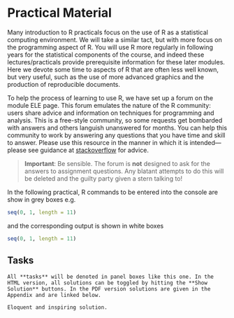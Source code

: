 # Practical Material

Many introduction to R practicals focus on the use of R as a statistical computing environment. We will take a similar tact, but with more focus on the programming aspect of R. You will use R more regularly in following years for the statistical components of the course, and indeed these lectures/practicals provide prerequisite information for these later modules. Here we devote some time to aspects of R that are often less well known, but very useful, such as the use of more advanced graphics and the production of reproducible documents.

To help the process of learning to use R, we have set up a forum on the module ELE page. This forum emulates the nature of the R community: users share advice and information on techniques for programming and analysis. This is a free-style community, so some requests get bombarded with answers and others languish unanswered for months. You can help this community to work by answering any questions that you have time and skill to answer. Please use this resource in the manner in which it is intended---please see guidance at [stackoverflow](http://stackoverflow.com/help/how-to-ask) for advice.

> **Important**: Be sensible. The forum is **not** designed to ask for the answers to assignment questions. Any blatant attempts to do this will be deleted and the guilty party given a stern talking to!

In the following practical, R commands to be entered into the console are show in grey boxes e.g.

```r
seq(0, 1, length = 11)
```

and the corresponding output is shown in white boxes

```r
seq(0, 1, length = 11)
```

## Tasks

```task
All **tasks** will be denoted in panel boxes like this one. In the HTML version, all solutions can be toggled by hitting the **Show Solution** buttons. In the PDF version solutions are given in the Appendix and are linked below.
```

```solution
Eloquent and inspiring solution.
```
